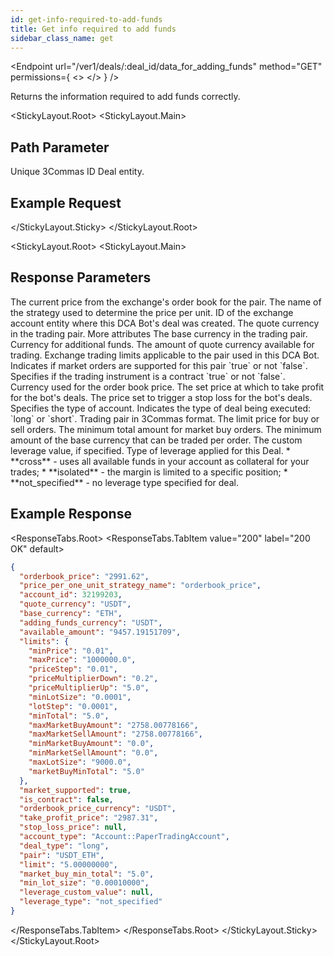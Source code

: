 ```yaml
---
id: get-info-required-to-add-funds
title: Get info required to add funds
sidebar_class_name: get
---
```




<Endpoint
  url="/ver1/deals/:deal_id/data_for_adding_funds"
  method="GET"
  permissions={
    <>
      <Permission title="Permission" description="BOTS_READ" />
      <Permission title="Security" description="SIGNED" />
    </>
  }
/>

Returns the information required to add funds correctly.

<Separator />

<StickyLayout.Root>
<StickyLayout.Main>

## Path Parameter

<ApiParam name='deal_id' type='integer' id="deal_id" required>
  Unique 3Commas ID Deal entity.
</ApiParam>
</StickyLayout.Main>
<StickyLayout.Sticky>

## Example Request

<NoContentEndpoint method="GET" endpoint="/ver1/deals/2295655961/data_for_adding_funds" />

</StickyLayout.Sticky>
</StickyLayout.Root>

<StickyLayout.Root>
<StickyLayout.Main>

## Response Parameters
<ApiParam name="orderbook_price" type="string" id="orderbook_price">
   The current price from the exchange's order book for the pair.
</ApiParam>

<ApiParam name="price_per_one_unit_strategy_name" type="string" id="price_per_one_unit_strategy_name">
   The name of the strategy used to determine the price per unit.
</ApiParam>

<ApiParam name="account_id" type="integer" id="account_id">
   ID of the exchange account entity where this DCA Bot's deal was created.
</ApiParam>

<ApiParam name="quote_currency" type="string" id="quote_currency">
   The quote currency in the trading pair.
</ApiParam>

<CollapseAll>
<CollapseAllHeading> More attributes <CollapseAllButton /> </CollapseAllHeading>

<CollapsibleApiParam name="base_currency" type="string" id="base_currency">
   The base currency in the trading pair.
</CollapsibleApiParam>

<CollapsibleApiParam name="adding_funds_currency" type="string" id="adding_funds_currency">
   Currency for additional funds.
</CollapsibleApiParam>

<CollapsibleApiParam name="available_amount" type="string" id="available_amount">
   The amount of quote currency available for trading.
</CollapsibleApiParam>

<CollapsibleApiParam name="limits" type="object" id="limits">
   Exchange trading limits applicable to the pair used in this DCA Bot.
</CollapsibleApiParam>

<CollapsibleApiParam name="market_supported" type="boolean" id="market_supported">
   Indicates if market orders are supported for this pair `true` or not `false`.
</CollapsibleApiParam>

<CollapsibleApiParam name="is_contract" type="boolean" id="is_contract">
   Specifies if the trading instrument is a contract `true` or not `false`.
</CollapsibleApiParam>

<CollapsibleApiParam name="orderbook_price_currency" type="string" id="orderbook_price_currency">
   Currency used for the order book price.
</CollapsibleApiParam>

<CollapsibleApiParam name="take_profit_price" type="string" id="take_profit_price">
   The set price at which to take profit for the bot's deals.
</CollapsibleApiParam>

<CollapsibleApiParam name="stop_loss_price" type="string" id="stop_loss_price">
   The price set to trigger a stop loss for the bot's deals.
</CollapsibleApiParam>

<CollapsibleApiParam name="account_type" type="string" id="account_type">
   Specifies the type of account.
</CollapsibleApiParam>

<CollapsibleApiParam name="deal_type" type="string" id="deal_type">
   Indicates the type of deal being executed: `long` or `short`.
</CollapsibleApiParam>

<CollapsibleApiParam name="pair" type="string" id="pair">
   Trading pair in 3Commas format.
</CollapsibleApiParam>

<CollapsibleApiParam name="limit" type="string" id="limit">
   The limit price for buy or sell orders.
</CollapsibleApiParam>

<CollapsibleApiParam name="market_buy_min_total" type="string" id="market_buy_min_total">
   The minimum total amount for market buy orders.
</CollapsibleApiParam>

<CollapsibleApiParam name="min_lot_size" type="string" id="min_lot_size">
   The minimum amount of the base currency that can be traded per order.
</CollapsibleApiParam>

<CollapsibleApiParam name="leverage_custom_value" type="string" id="leverage_custom_value">
  The custom leverage value, if specified.
</CollapsibleApiParam>   
   
<CollapsibleApiParam name="leverage_type" type="string" id="paleverage_typeir">
  Type of leverage applied for this Deal.
   <CollapsibleNestedParams openName="Hide allowed values" collapsedName="Show allowed values">
      * **cross** - uses all available funds in your account as collateral for your trades;
      * **isolated** - the margin is limited to a specific position;
      * **not_specified** - no leverage type specified for deal.
    </CollapsibleNestedParams>
</CollapsibleApiParam>
</CollapseAll>
</StickyLayout.Main>
<StickyLayout.Sticky>

## Example Response

<ResponseTabs.Root>
<ResponseTabs.TabItem value="200" label="200 OK" default>

```json
{
  "orderbook_price": "2991.62",
  "price_per_one_unit_strategy_name": "orderbook_price",
  "account_id": 32199203,
  "quote_currency": "USDT",
  "base_currency": "ETH",
  "adding_funds_currency": "USDT",
  "available_amount": "9457.19151709",
  "limits": {
    "minPrice": "0.01",
    "maxPrice": "1000000.0",
    "priceStep": "0.01",
    "priceMultiplierDown": "0.2",
    "priceMultiplierUp": "5.0",
    "minLotSize": "0.0001",
    "lotStep": "0.0001",
    "minTotal": "5.0",
    "maxMarketBuyAmount": "2758.00778166",
    "maxMarketSellAmount": "2758.00778166",
    "minMarketBuyAmount": "0.0",
    "minMarketSellAmount": "0.0",
    "maxLotSize": "9000.0",
    "marketBuyMinTotal": "5.0"
  },
  "market_supported": true,
  "is_contract": false,
  "orderbook_price_currency": "USDT",
  "take_profit_price": "2987.31",
  "stop_loss_price": null,
  "account_type": "Account::PaperTradingAccount",
  "deal_type": "long",
  "pair": "USDT_ETH",
  "limit": "5.00000000",
  "market_buy_min_total": "5.0",
  "min_lot_size": "0.00010000",
  "leverage_custom_value": null,
  "leverage_type": "not_specified"
}
```
</ResponseTabs.TabItem>
</ResponseTabs.Root>
</StickyLayout.Sticky>
</StickyLayout.Root>